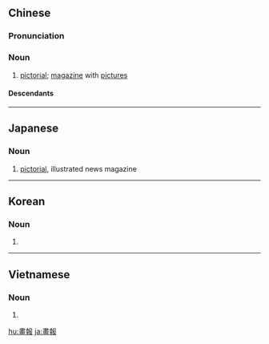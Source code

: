 {{also|画報|画报}}
==Chinese==
{{zh-forms|s=画报}}

===Pronunciation===
{{zh-pron
|m=huàbào
|c=waa6-2 bou3
|mn=ōe-pò
|cat=n
}}

===Noun===
{{zh-noun|mw=本|mw2=張|mw3=份|mw4=冊|mw5=期}}

# [[pictorial]]; [[magazine]] with [[picture]]s

====Descendants====
{{CJKV|畫報|s=画報|がほう|화보|họa báo}}

{{zh-cat|Elementary}}

----

==Japanese==
{{ja-kanjitab|が|ほう|yomi=o}}

===Noun===
{{ja-noun|がほう|shin=画報}}

# [[pictorial]], illustrated news magazine

----

==Korean==
{{ko-hanjatab}}

===Noun===
{{ko-noun|hj|hangeul=화보}}

# {{hanja form of|화보|pictorial}}

----

==Vietnamese==
{{vi-hantutab}}

===Noun===
{{vi-hantu|pos=noun}}

# {{han tu form of|họa báo|pictorial}}

[[hu:畫報]]
[[ja:畫報]]